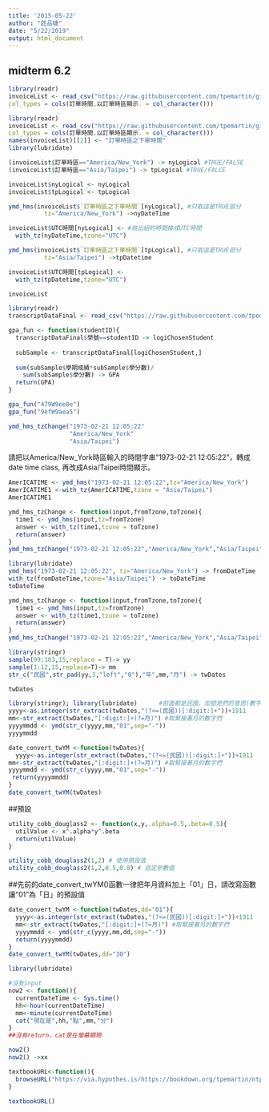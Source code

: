 ```yaml
---
title: '2015-05-22'
author: "莊品婕"
date: "5/22/2019"
output: html_document
---
```


## midterm 6.2

```r
library(readr)
invoiceList <- read_csv("https://raw.githubusercontent.com/tpemartin/github-data/master/invoiceList.csv",
col_types = cols(訂單時間.以訂單時區顯示. = col_character()))
```

```r
library(readr)
invoiceList <- read_csv("https://raw.githubusercontent.com/tpemartin/github-data/master/invoiceList.csv",
col_types = cols(訂單時間.以訂單時區顯示. = col_character()))
names(invoiceList)[[2]] <- "訂單時區之下單時間"
library(lubridate)
```

```r
(invoiceList$訂單時區=="America/New_York") -> nyLogical #TRUE/FALSE
(invoiceList$訂單時區=="Asia/Taipei") -> tpLogical #TRUE/FALCE

invoiceList$nyLogical <- nyLogical
invoiceList$tpLogical <- tpLogical

ymd_hms(invoiceList$`訂單時區之下單時間`[nyLogical], #只取這是TRUE部分
          tz="America/New_York") ->nyDateTime

invoiceList$UTC時間[nyLogical] <- #挑出紐約時間換成UTC時間
  with_tz(nyDateTime,tzone="UTC")

ymd_hms(invoiceList$`訂單時區之下單時間`[tpLogical], #只取這是TRUE部分
          tz="Asia/Taipei") ->tpDatetime

invoiceList$UTC時間[tpLogical] <-
  with_tz(tpDatetime,tzone="UTC")

invoiceList 
```

```r
library(readr)
transcriptDataFinal <- read_csv("https://raw.githubusercontent.com/tpemartin/github-data/master/transcriptDataFinal.csv")

gpa_fun <- function(studentID){
  transcriptDataFinal$學號==studentID -> logiChosenStudent
  
  subSample <- transcriptDataFinal[logiChosenStudent,]
  
  sum(subSample$學期成績*subSample$學分數)/
    sum(subSample$學分數) -> GPA
  return(GPA)
}
```

```r
gpa_fun("479W9ee8e")
gpa_fun("9efW9aea5")
```

```r
ymd_hms_tzChange("1973-02-21 12:05:22"
                 "America/New_York"
                 "Asia/Taipei")
```

請把以America/New_York時區輸入的時間字串"1973-02-21 12:05:22"，轉成date time class, 再改成Asia/Taipei時間顯示。
```r
AmerICATIME <- ymd_hms("1973-02-21 12:05:22",tz="America/New_York")
AmerICATIME1 <-with_tz(AmerICATIME,tzone = "Asia/Taipei")
AmerICATIME1
```

```r
ymd_hms_tzChange <- function(input,fromTzone,toTzone){
  time1 <- ymd_hms(input,tz=fromTzone)
  answer <- with_tz(time1,tzone = toTzone)
  return(answer)
}
ymd_hms_tzChange("1973-02-21 12:05:22","America/New_York","Asia/Taipei")
```

```r
library(lubridate)
ymd_hms("1973-02-21 12:05:22", tz="America/New_York") -> fromDateTime
with_tz(fromDateTime,tzone="Asia/Taipei") -> toDateTime
toDateTime

ymd_hms_tzChange <- function(input,fromTzone,toTzone){
  time1 <- ymd_hms(input,tz=fromTzone)
  answer <- with_tz(time1,tzone = toTzone)
  return(answer)
}
ymd_hms_tzChange("1973-02-21 12:05:22","America/New_York","Asia/Taipei")
```

```r
library(stringr)
sample(99:103,15,replace = T)-> yy
sample(1:12,15,replace=T)-> mm
str_c("民國",str_pad(yy,3,"left","0"),"年",mm,"月") -> twDates

twDates
```

```r
library(stringr); library(lubridate)      #前面都是民國，加號是們的意思(數字們)
yyyy<-as.integer(str_extract(twDates,"(?<=(民國))[:digit:]+"))+1911
mm<-str_extract(twDates,"[:digit:]+(?=月)") #取緊接著月的數字們
yyyymmdd <- ymd(str_c(yyyy,mm,"01",sep="-"))
yyyymmdd
```

```r
date_convert_twYM <-function(twDates){
  yyyy<-as.integer(str_extract(twDates,"(?<=(民國))[:digit:]+"))+1911
mm<-str_extract(twDates,"[:digit:]+(?=月)") #取緊接著月的數字們
yyyymmdd <- ymd(str_c(yyyy,mm,"01",sep="-"))
 return(yyyymmdd)
}
date_convert_twYM(twDates)
```

##預設
```r
utility_cobb_douglass2 <- function(x,y,.alpha=0.5,.beta=0.5){
  utilValue <- x^.alpha*y^.beta
  return(utilValue)
}
```

```r
utility_cobb_douglass2(1,2) # 使用預設值
utility_cobb_douglass2(1,2,0.5,0.8) # 自定參數值
```

##先前的date_convert_twYM()函數一律把年月資料加上「01」日，請改寫函數讓“01”為「日」的預設值
```r
date_convert_twYM <-function(twDates,dd="01"){
  yyyy<-as.integer(str_extract(twDates,"(?<=(民國))[:digit:]+"))+1911
  mm<-str_extract(twDates,"[:digit:]+(?=月)") #取緊接著月的數字們
  yyyymmdd <- ymd(str_c(yyyy,mm,dd,sep="-"))
  return(yyyymmdd)
}
date_convert_twYM(twDates,dd="30")
```

```r
library(lubridate)

#沒有input
now2 <- function(){
  currentDateTime <- Sys.time()
  hh<-hour(currentDateTime)
  mm<-minute(currentDateTime)
  cat("現在是",hh,"點",mm,"分")
}
##沒有return，cat是在螢幕顯現
```


```r
now2()
now2() ->xx
```

```r
textbookURL<-function(){
  browseURL("https://via.hypothes.is/https://bookdown.org/tpemartin/ntpu-programming-for-data-science/")
}

```

```r
textbookURL()
```

